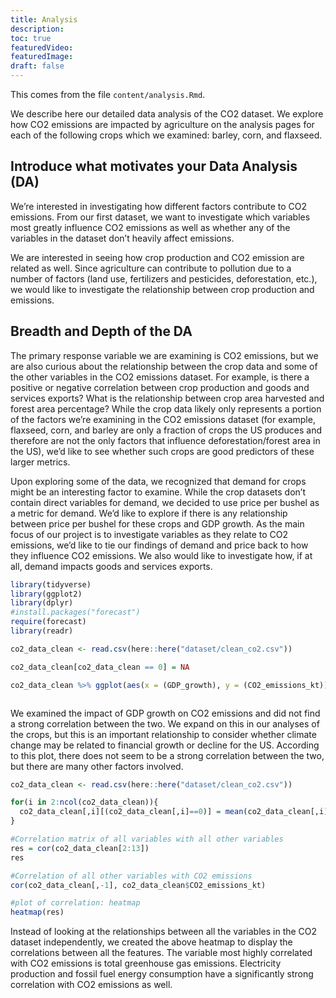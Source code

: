 ```yaml
---
title: Analysis
description:
toc: true
featuredVideo:
featuredImage: 
draft: false
---
```


This comes from the file `content/analysis.Rmd`.

We describe here our detailed data analysis of the CO2 dataset. We explore how CO2 emissions are impacted by agriculture on the analysis pages for each of the following crops which we examined: barley, corn, and flaxseed.


## Introduce what motivates your Data Analysis (DA)
We’re interested in investigating how different factors contribute to CO2 emissions. From our first dataset, we want to investigate which variables most greatly influence CO2 emissions as well as whether any of the variables in the dataset don’t heavily affect emissions. 

We are interested in seeing how crop production and CO2 emission are related as well. Since agriculture can contribute to pollution due to a number of factors (land use, fertilizers and pesticides, deforestation, etc.), we would like to investigate the relationship between crop production and emissions.


## Breadth and Depth of the DA
The primary response variable we are examining is CO2 emissions, but we are also curious about the relationship between the crop data and some of the other variables in the CO2 emissions dataset. For example, is there a positive or negative correlation between crop production and goods and services exports? What is the relationship between crop area harvested and forest area percentage? While the crop data likely only represents a portion of the factors we’re examining in the CO2 emissions dataset (for example, flaxseed, corn, and barley are only a fraction of crops the US produces and therefore are not the only factors that influence deforestation/forest area in the US), we’d like to see whether such crops are good predictors of these larger metrics.

Upon exploring some of the data, we recognized that demand for crops might be an interesting factor to examine. While the crop datasets don’t contain direct variables for demand, we decided to use price per bushel as a metric for demand. We’d like to explore if there is any relationship between price per bushel for these crops and GDP growth. As the main focus of our project is to investigate variables as they relate to CO2 emissions, we’d like to tie our findings of demand and price back to how they influence CO2 emissions. We also would like to investigate how, if at all, demand impacts goods and services exports.


```r
library(tidyverse)
library(ggplot2)
library(dplyr)
#install.packages("forecast")
require(forecast)
library(readr)
```

```r

co2_data_clean <- read.csv(here::here("dataset/clean_co2.csv"))

co2_data_clean[co2_data_clean == 0] = NA

co2_data_clean %>% ggplot(aes(x = (GDP_growth), y = (CO2_emissions_kt))) + geom_point() + geom_smooth()



```
We examined the impact of GDP growth on CO2 emissions and did not find a strong correlation between the two. We expand on this in our analyses of the crops, but this is an important relationship to consider whether climate change may be related to financial growth or decline for the US. According to this plot, there does not seem to be a strong correlation between the two, but there are many other factors involved.


```r
co2_data_clean <- read.csv(here::here("dataset/clean_co2.csv"))

for(i in 2:ncol(co2_data_clean)){
  co2_data_clean[,i][(co2_data_clean[,i]==0)] = mean(co2_data_clean[,i])
}

#Correlation matrix of all variables with all other variables
res = cor(co2_data_clean[2:13])
res

#Correlation of all other variables with CO2 emissions
cor(co2_data_clean[,-1], co2_data_clean$CO2_emissions_kt)

#plot of correlation: heatmap
heatmap(res)

```
Instead of looking at the relationships between all the variables in the CO2 dataset independently, we created the above heatmap to display the correlations between all the features. The variable most highly correlated with CO2 emissions is total greenhouse gas emissions. Electricity production and fossil fuel energy consumption have a significantly strong correlation with CO2 emissions as well.



